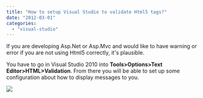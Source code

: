 ```yaml
---
title: "How to setup Visual Studio to validate Html5 tags?"
date: "2012-03-01"
categories: 
  - "visual-studio"
---
```


If you are developing Asp.Net or Asp.Mvc and would like to have warning or error if you are not using Html5 correctly, it's plausible.

You have to go in Visual Studio 2010 into **Tools>Options>Text Editor>HTML>Validation**. From there you will be able to set up some configuration about how to display messages to you.

![](images/toolHtml5Validation-400x232.png)
